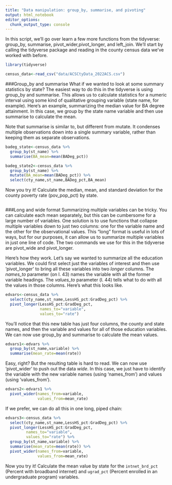 ```yaml
---
title: "Data manipulation: group_by, summarise, and pivoting"
output: html_notebook
editor_options: 
  chunk_output_type: console
---
```


In this script, we'll go over learn a few more functions from the tidyverse: group_by, summarise, pivot_wider,pivot_longer, and left_join. We'll start by calling the tidyverse package and reading in the county census data we've worked with before.

```r
library(tidyverse)

census_data<-read_csv("data/ACSCtyData_2022ACS.csv")
```

###Group_by and summarise
What if we wanted to look at some summary statistics by state? The easiest way to do this in the tidyverse is using group_by and summarise. This allows us to calculate statistics for a numeric interval using some kind of qualitative grouping variable (state name, for example). Here's an example, summarizing the median value for BA degree attainment. In this case, we group by the state name variable and then use summarise to calculate the mean. 

Note that summarise is similar to, but different from mutate. It condenses multiple observations down into a single summary variable, rather than keeping them as separate observations.

```r
badeg_state<-census_data %>%
  group_by(st_name) %>%
  summarise(BA_mean=mean(BADeg_pct))

badeg_state2<-census_data %>%
  group_by(st_name) %>%
  mutate(BA_mean=mean(BADeg_pct)) %>%
  select(cty_name,st_name,BADeg_pct,BA_mean)
```

Now you try it! Calculate the median, mean, and standard deviation for the county poverty rate (pov_pop_pct) by state.

```r

```


###Long and wide format
Summarizing multiple variables can be tricky. You can calculate each mean separately, but this can be cumbersome for a large number of variables. One solution is to use functions that collapse multiple variables down to just two columns: one for the variable name and the other for the observational values. This "long" format is useful in lots of ways, but for our purposes, it can allow us to summarize multiple variables in just one line of code. The two commands we use for this in the tidyverse are pivot_wide and pivot_longer.

Here's how they work. Let's say we wanted to summarize all the education variables. We could first select just the variables of interest and then use 'pivot_longer' to bring all these variables into two *longer* columns. The *names_to* parameter (on l. 43) names the variable with all the former variable headings. The *values_to* parameter (l. 44) tells what to do with all the values in those columns. Here's what this looks like.

```r
edvars<-census_data %>%
  select(cty_name,st_name,LessHS_pct:GradDeg_pct) %>%
  pivot_longer(LessHS_pct:GradDeg_pct,
               names_to="variable",
               values_to="rate")
```

You'll notice that this new table has just four columns, the county and state names, and then the variable and values for all of those education variables. We can now use group_by and summarise to calculate the mean values.

```r
edvars1<-edvars %>%
  group_by(st_name,variable) %>%
  summarise(mean_rate=mean(rate))
```

Easy, right? But the resulting table is hard to read. We can now use 'pivot_wider' to push out the data *wide*. In this case, we just have to identify the variable with the new variable names (using 'names_from') and values (using 'values_from').

```r
edvars2<-edvars1 %>%
  pivot_wider(names_from=variable,
              values_from=mean_rate)
```

If we prefer, we can do all this in one long, piped chain:

```r
edvars3<-census_data %>%
  select(cty_name,st_name,LessHS_pct:GradDeg_pct) %>%
  pivot_longer(LessHS_pct:GradDeg_pct,
         names_to="variable",
         values_to="rate") %>%
  group_by(st_name,variable) %>%
  summarise(mean_rate=mean(rate)) %>%
  pivot_wider(names_from=variable,
              values_from=mean_rate)
```

Now you try it! Calculate the mean value by state for the `intnet_brd_pct` (Percent with broadband internet) and `ugrad_pct` (Percent enrolled in an undergraduate program) variables.

```r

```

